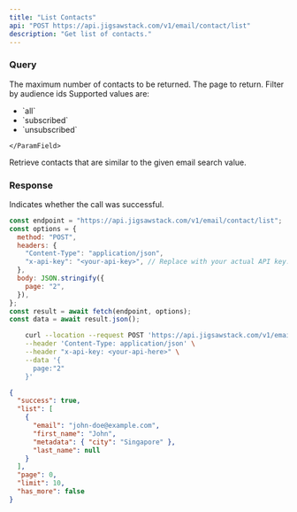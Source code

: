 ```yaml
---
title: "List Contacts"
api: "POST https://api.jigsawstack.com/v1/email/contact/list"
description: "Get list of contacts."
---
```


### Query

<ParamField query="limit" default="30" type="string">
  The maximum number of contacts to be returned.
</ParamField>

<ParamField query="page" default="0" type="string">
  The page to return.
</ParamField>

<ParamField body="audience" type="object">
  <Expandable title="property" defaultOpen="true">
    <ParamField body="ids" type="array<string>">
      Filter by audience ids
    </ParamField>
    <ParamField
      body="filter_subscribed"
      type="string"
      default="all"
    >
  Supported values are:
     <ul>
       <li>`all`</li>
       <li>`subscribed`</li>
       <li>`unsubscribed`</li>
     </ul>

    </ParamField>

  </Expandable>
</ParamField>

<ParamField query="search_value" type="string">
  Retrieve contacts that are similar to the given email search value.
</ParamField>

<Snippet file="header.mdx" />

### Response

<ResponseField name="success" type="boolean">
  Indicates whether the call was successful.
</ResponseField>

<RequestExample>

```javascript Node.js
const endpoint = "https://api.jigsawstack.com/v1/email/contact/list";
const options = {
  method: "POST",
  headers: {
    "Content-Type": "application/json",
    "x-api-key": "<your-api-key>", // Replace with your actual API key.
  },
  body: JSON.stringify({
    page: "2",
  }),
};
const result = await fetch(endpoint, options);
const data = await result.json();
```

```bash cURL
    curl --location --request POST 'https://api.jigsawstack.com/v1/email/contact/list' \
    --header 'Content-Type: application/json' \
    --header "x-api-key: <your-api-here>" \
    --data '{
      page:"2"
    }'
```

</RequestExample>

<ResponseExample>

```json Response
{
  "success": true,
  "list": [
    {
      "email": "john-doe@example.com",
      "first_name": "John",
      "metadata": { "city": "Singapore" },
      "last_name": null
    }
  ],
  "page": 0,
  "limit": 10,
  "has_more": false
}
```

</ResponseExample>
